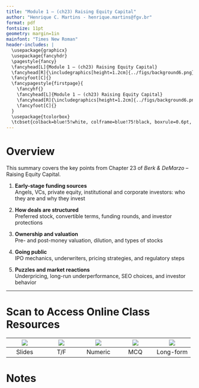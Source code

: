 ```yaml
---
title: "Module 1 – (ch23) Raising Equity Capital"
author: "Henrique C. Martins - henrique.martins@fgv.br"
format: pdf
fontsize: 11pt
geometry: margin=1in
mainfont: "Times New Roman"
header-includes: |
  \usepackage{graphicx}
  \usepackage{fancyhdr}
  \pagestyle{fancy}
  \fancyhead[L]{Module 1 – (ch23) Raising Equity Capital}
  \fancyhead[R]{\includegraphics[height=1.2cm]{../figs/background6.png}}
  \fancyfoot[C]{}
  \fancypagestyle{firstpage}{
    \fancyhf{}
    \fancyhead[L]{Module 1 – (ch23) Raising Equity Capital}
    \fancyhead[R]{\includegraphics[height=1.2cm]{../figs/background6.png}}
    \fancyfoot[C]{}
  }
  \usepackage{tcolorbox}
  \tcbset{colback=blue!5!white, colframe=blue!75!black, boxrule=0.6pt, arc=4pt, left=6pt, right=6pt, top=4pt, bottom=4pt}
---
```


\thispagestyle{firstpage}

\begin{tcolorbox}
\textbf{Note:} This summary will be delivered \textbf{in printed form only}. No PDF version is available.
\end{tcolorbox}

# Overview

This summary covers the key points from Chapter 23 of *Berk & DeMarzo* – Raising Equity Capital.

1)  **Early-stage funding sources**  
Angels, VCs, private equity, institutional and corporate investors: who they are and why they invest

2) **How deals are structured**  
Preferred stock, convertible terms, funding rounds, and investor protections

3) **Ownership and valuation**  
Pre- and post-money valuation, dilution, and types of stocks

4) **Going public**  
IPO mechanics, underwriters, pricing strategies, and regulatory steps

5) **Puzzles and market reactions**  
Underpricing, long-run underperformance, SEO choices, and investor behavior

---

# Scan to Access Online Class Resources

|![](https://api.qrserver.com/v1/create-qr-code/?size=80x80&data=https://henriquemartins.net/teaching/financial_strategy/module1/p1.html) | ![](https://api.qrserver.com/v1/create-qr-code/?size=80x80&data=https://henriquemartins.net/teaching/financial_strategy/module1/p1tf.html) | ![](https://api.qrserver.com/v1/create-qr-code/?size=80x80&data=https://henriquemartins.net/teaching/financial_strategy/module1/p1num.html) | ![](https://api.qrserver.com/v1/create-qr-code/?size=80x80&data=https://henriquemartins.net/teaching/financial_strategy/module1/p1mcq.html) | ![](https://api.qrserver.com/v1/create-qr-code/?size=80x80&data=https://henriquemartins.net/teaching/financial_strategy/module1/p1long.html) |
|:--:|:--:|:--:|:--:|:--:|
| Slides | T/F | Numeric | MCQ | Long-form |

\newpage

# Notes

\newcommand{\drawline}{\noindent\rule{\linewidth}{0.4pt}\vspace{14pt}}

\drawline
\drawline
\drawline
\drawline
\drawline
\drawline
\drawline
\drawline
\drawline
\drawline
\drawline
\drawline
\drawline
\drawline
\drawline
\drawline
\drawline
\drawline
\drawline
\drawline
\drawline
\drawline
\drawline
